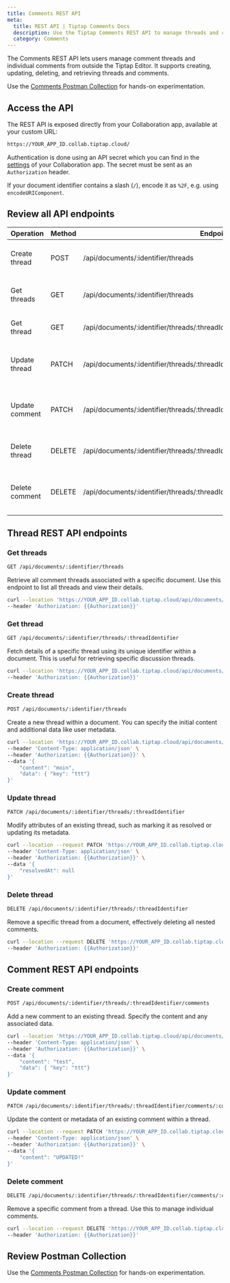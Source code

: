 ```yaml
---
title: Comments REST API
meta:
  title: REST API | Tiptap Comments Docs
  description: Use the Tiptap Comments REST API to manage threads and comments from outside the editor. More in the docs!
  category: Comments
---
```


The Comments REST API lets users manage comment threads and individual comments from outside the Tiptap Editor. It supports creating, updating, deleting, and retrieving threads and comments.

Use the [Comments Postman Collection](https://www.postman.com/docking-module-explorer-14290287/workspace/tiptap-collaboration-public/folder/33042171-01d1c110-e913-4d99-b47a-fc95aad877c9?ctx=documentation) for hands-on experimentation.

## Access the API

The REST API is exposed directly from your Collaboration app, available at your custom URL:

```bash
https://YOUR_APP_ID.collab.tiptap.cloud/
```

Authentication is done using an API secret which you can find in
the [settings](https://cloud.tiptap.dev/apps/settings) of your Collaboration app. The secret must be sent as
an `Authorization` header.

If your document identifier contains a slash (`/`), encode it as `%2F`, e.g.
using `encodeURIComponent`.

## Review all API endpoints

| Operation      | Method | Endpoint                                                                         | Description                                 |
|----------------|--------|----------------------------------------------------------------------------------|---------------------------------------------|
| Create thread  | POST   | /api/documents/:identifier/threads                                               | Create a new thread within a document       |
| Get threads    | GET    | /api/documents/:identifier/threads                                               | List all threads and view their details     |
| Get thread     | GET    | /api/documents/:identifier/threads/:threadIdentifier                             | Retrieve a specific thread                  |
| Update thread  | PATCH  | /api/documents/:identifier/threads/:threadIdentifier                             | Modify attributes of an existing thread     |
| Update comment | PATCH  | /api/documents/:identifier/threads/:threadIdentifier/comments/:commentIdentifier | Update the content or metadata of a comment |
| Delete thread  | DELETE | /api/documents/:identifier/threads/:threadIdentifier                             | Remove a specific thread from a document    |
| Delete comment | DELETE | /api/documents/:identifier/threads/:threadIdentifier/comments/:commentIdentifier | Remove a specific comment from a thread     |

## Thread REST API endpoints

### Get threads

```bash
GET /api/documents/:identifier/threads
```

Retrieve all comment threads associated with a specific document. Use this endpoint to list all threads and view their details.

```bash
curl --location 'https://YOUR_APP_ID.collab.tiptap.cloud/api/documents/{document_id}/threads' \
--header 'Authorization: {{Authorization}}'
```

### Get thread

```bash
GET /api/documents/:identifier/threads/:threadIdentifier
```

Fetch details of a specific thread using its unique identifier within a document. This is useful for retrieving specific discussion threads.

```bash
curl --location 'https://YOUR_APP_ID.collab.tiptap.cloud/api/documents/{document_id}/threads/{thread_id}' \
--header 'Authorization: {{Authorization}}'
```

### Create thread

```bash
POST /api/documents/:identifier/threads
```

Create a new thread within a document. You can specify the initial content and additional data like user metadata.

```bash
curl --location 'https://YOUR_APP_ID.collab.tiptap.cloud/api/documents/{document_id}/threads' \
--header 'Content-Type: application/json' \
--header 'Authorization: {{Authorization}}' \
--data '{
    "content": "moin",
    "data": { "key": "ttt"}
}'
```

### Update thread

```bash
PATCH /api/documents/:identifier/threads/:threadIdentifier
```

Modify attributes of an existing thread, such as marking it as resolved or updating its metadata.

```bash
curl --location --request PATCH 'https://YOUR_APP_ID.collab.tiptap.cloud/api/documents/{document_id}/threads/{thread_id}' \
--header 'Content-Type: application/json' \
--header 'Authorization: {{Authorization}}' \
--data '{
    "resolvedAt": null
}'
```

### Delete thread

```bash
DELETE /api/documents/:identifier/threads/:threadIdentifier
```

Remove a specific thread from a document, effectively deleting all nested comments.

```bash
curl --location --request DELETE 'https://YOUR_APP_ID.collab.tiptap.cloud/api/documents/{document_id}/threads/{thread_id}' \
--header 'Authorization: {{Authorization}}'
```

## Comment REST API endpoints

### Create comment

```bash
POST /api/documents/:identifier/threads/:threadIdentifier/comments
```

Add a new comment to an existing thread. Specify the content and any associated data.

```bash
curl --location 'https://YOUR_APP_ID.collab.tiptap.cloud/api/documents/{document_id}/threads/{thread_id}/comments' \
--header 'Content-Type: application/json' \
--header 'Authorization: {{Authorization}}' \
--data '{
    "content": "test",
    "data": { "key": "ttt"}
}'
```

### Update comment

```bash
PATCH /api/documents/:identifier/threads/:threadIdentifier/comments/:commentIdentifier
```

Update the content or metadata of an existing comment within a thread.

```bash
curl --location --request PATCH 'https://YOUR_APP_ID.collab.tiptap.cloud/api/documents/{document_id}/threads/{thread_id}/comments/{comment_id}' \
--header 'Content-Type: application/json' \
--header 'Authorization: {{Authorization}}' \
--data '{
    "content": "UPDATED!"
}'
```

### Delete comment

```bash 
DELETE /api/documents/:identifier/threads/:threadIdentifier/comments/:commentIdentifier
```

Remove a specific comment from a thread. Use this to manage individual comments.

```bash
curl --location --request DELETE 'https://YOUR_APP_ID.collab.tiptap.cloud/api/documents/{document_id}/threads/{thread_id}/comments/{comment_id}' \
--header 'Authorization: {{Authorization}}'
```

## Review Postman Collection

Use the [Comments Postman Collection](https://www.postman.com/docking-module-explorer-14290287/workspace/tiptap-collaboration-public/folder/33042171-01d1c110-e913-4d99-b47a-fc95aad877c9?ctx=documentation) for hands-on experimentation.
